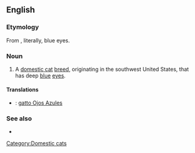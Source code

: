 ==English==
===Etymology===
From {{etyl|es}}, literally, blue eyes.
===Noun===
{{en-noun|sg=[[ojo|Ojos]] [[azul|Azules]]|Ojos Azules}}

# A [[domestic cat]] [[breed]], originating in the southwest United States, that has deep [[blue]] [[eye]]s.

====Translations====
{{checktrans-top}}
* {{ttbc|Italian}}: [[gatto Ojos Azules]]
{{checktrans-mid}}
{{checktrans-bottom}}

===See also===
*{{pedia|Ojos Azules}}

[[Category:Domestic cats]]
